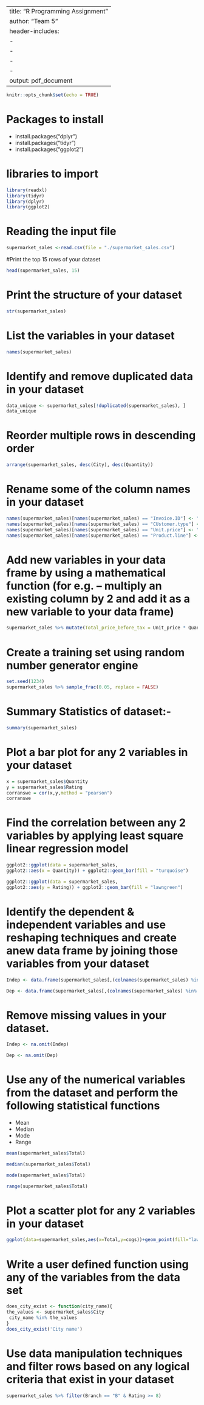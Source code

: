 
---
title: "R Programming Assignment"
author: "Team 5"
header-includes:
- \usepackage{fancyhdr}
- \pagestyle{fancy}
- \fancyfoot[CO,CE]{https://github.com/shilpi357/R-Programming-Team-Team-5}
- \fancyfoot[LE,RO]{\thepage}
output: pdf_document
---

```r
knitr::opts_chunk$set(echo = TRUE)
```

#  Packages to install  
* install.packages("dplyr")  
* install.packages("tidyr")  
* install.packages("ggplot2")  

# libraries to import
```r
library(readxl)
library(tidyr)
library(dplyr)
library(ggplot2)

```
# Reading the input file
```r
supermarket_sales <-read.csv(file = "./supermarket_sales.csv")
```
#Print the top 15 rows of your dataset 
```r
head(supermarket_sales, 15)
```
# Print the structure of your dataset
```r
str(supermarket_sales)
```
# List the variables in your dataset 

```r
names(supermarket_sales)
```
# Identify and remove duplicated data in your dataset

```r
data_unique <- supermarket_sales[!duplicated(supermarket_sales), ]
data_unique
```
# Reorder multiple rows in descending order
```r
arrange(supermarket_sales, desc(City), desc(Quantity))
```
# Rename some of the column names in your dataset 

```r
names(supermarket_sales)[names(supermarket_sales) == "Invoice.ID"] <- "Invoice_ID"
names(supermarket_sales)[names(supermarket_sales) == "CUstomer.type"] <- "Customer_type"
names(supermarket_sales)[names(supermarket_sales) == "Unit.price"] <- "Unit_price"
names(supermarket_sales)[names(supermarket_sales) == "Product.line"] <- "Product_line"
```
# Add new variables in your data frame by using a mathematical function (for e.g. – multiply an existing column by 2 and add it as a new variable to your data frame) 
```r

supermarket_sales %>% mutate(Total_price_before_tax = Unit_price * Quantity)
```
# Create a training set using random number generator engine
```r
set.seed(1234)
supermarket_sales %>% sample_frac(0.05, replace = FALSE)
```
# Summary Statistics of dataset:-
```r
summary(supermarket_sales) 
```

# Plot a bar plot for any 2 variables in your dataset 
```r
x = supermarket_sales$Quantity
y = supermarket_sales$Rating
corranswe = cor(x,y,method = "pearson")
corranswe
```
# Find the correlation between any 2 variables by applying least square linear regression model
```r
ggplot2::ggplot(data = supermarket_sales, 
ggplot2::aes(x = Quantity)) + ggplot2::geom_bar(fill = "turquoise")
```

```r
ggplot2::ggplot(data = supermarket_sales, 
ggplot2::aes(y = Rating)) + ggplot2::geom_bar(fill = "lawngreen")

```

# Identify the dependent & independent variables and use reshaping techniques and create anew data frame by joining those variables from your dataset
```r
Indep <- data.frame(supermarket_sales[,(colnames(supermarket_sales) %in% c("Invoice.ID","Branch","City","Customer.type","Gender","Product.line","Date","Time","Payment"))])

Dep <- data.frame(supermarket_sales[,(colnames(supermarket_sales) %in% c("Unit.price","Quantity","Tax.5.","Total","cogs","gross.margin.percentage","gross.income","Rating"))])
```
# Remove missing values in your dataset.
```r
Indep <- na.omit(Indep)

Dep <- na.omit(Dep)
```

# Use any of the numerical variables from the dataset and perform the following statistical functions  
* Mean 
* Median 
* Mode 
* Range 
```r

mean(supermarket_sales$Total)

```
```r
median(supermarket_sales$Total)
```
```r
mode(supermarket_sales$Total)
```
```r
range(supermarket_sales$Total)
```

# Plot a scatter plot for any 2 variables in your dataset

```r
ggplot(data=supermarket_sales,aes(x=Total,y=cogs))+geom_point(fill="lawngreen")
```
# Write a user defined function using any of the variables from the data set
```r
does_city_exist <- function(city_name){
the_values <- supermarket_sales$City
 city_name %in% the_values
}
does_city_exist('City name')
```
# Use data manipulation techniques and filter rows based on any logical criteria that exist in your dataset
```r
supermarket_sales %>% filter(Branch == "B" & Rating >= 8)

```




